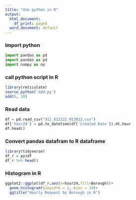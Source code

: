 ```yaml
---
title: "Use python in R"
output:
  html_document:
    df_print: paged
  word_document: default
---
```

### Import python
```python
import pandas as pd
import pandas as pd
import numpy as np
```

### call python script in R
```r
library(reticulate)
source_python('add.py')
add(5, 10)
```

### Read data
```python
df = pd.read_csv("311_012322_013022.csv")
df['hour24'] = pd.to_datetime(df['Created Date']).dt.hour
df.head()
```
### Convert pandas datafram to R dataframe

```r
library(tidyverse)
df_r = py$df
df_r %>% head()
```


### Histogram in R


```r
ggplot2::ggplot(df_r,aes(x=hour24,fill=Borough))+ 
  geom_histogram(binwidth = 1, bins = 24)+
  ggtitle("Hourly Request by Borough in R")
```


